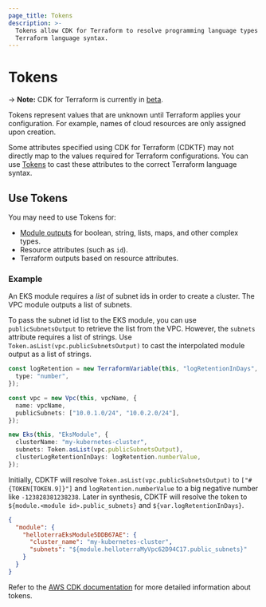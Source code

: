 ```yaml
---
page_title: Tokens
description: >-
  Tokens allow CDK for Terraform to resolve programming language types to
  Terraform language syntax.
---
```


# Tokens

-> **Note:** CDK for Terraform is currently in [beta](/cdktf/#project-maturity-and-production-readiness).

Tokens represent values that are unknown until Terraform applies your configuration. For example, names of cloud resources are only assigned upon creation.

Some attributes specified using CDK for Terraform (CDKTF) may not directly map to the values required for Terraform configurations. You can use [Tokens](https://docs.aws.amazon.com/cdk/latest/guide/tokens.html) to cast these attributes to the correct Terraform language syntax.

## Use Tokens

You may need to use Tokens for:

- [Module outputs](/cdktf/concepts/modules) for boolean, string, lists, maps, and other complex types.
- Resource attributes (such as `id`).
- Terraform outputs based on resource attributes.

### Example

An EKS module requires a _list_ of subnet ids in order to create a cluster. The VPC module outputs a list of subnets.

To pass the subnet id list to the EKS module, you can use `publicSubnetsOutput` to retrieve the list from the VPC. However, the `subnets` attribute
requires a list of strings. Use `Token.asList(vpc.publicSubnetsOutput)` to cast the interpolated module
output as a list of strings.

```typescript
const logRetention = new TerraformVariable(this, "logRetentionInDays", {
  type: "number",
});

const vpc = new Vpc(this, vpcName, {
  name: vpcName,
  publicSubnets: ["10.0.1.0/24", "10.0.2.0/24"],
});

new Eks(this, "EksModule", {
  clusterName: "my-kubernetes-cluster",
  subnets: Token.asList(vpc.publicSubnetsOutput),
  clusterLogRetentionInDays: logRetention.numberValue,
});
```

Initially, CDKTF will resolve `Token.asList(vpc.publicSubnetsOutput)` to `["#{TOKEN[TOKEN.9]}"]` and `logRetention.numberValue` to a big negative number like `-123828381238238`.
Later in synthesis, CDKTF will resolve the token to `${module.<module id>.public_subnets}` and `${var.logRetentionInDays}`.

```json
{
  "module": {
    "helloterraEksModule5DDB67AE": {
      "cluster_name": "my-kubernetes-cluster",
      "subnets": "${module.helloterraMyVpc62D94C17.public_subnets}"
    }
  }
}
```

Refer to the [AWS CDK documentation](https://docs.aws.amazon.com/cdk/latest/guide/tokens.html) for more detailed information about tokens.
